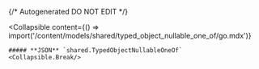 {/* Autogenerated DO NOT EDIT  */}

<Collapsible
    content={() => import('/content/models/shared/typed_object_nullable_one_of/go.mdx')}
>
    ##### **JSON** `shared.TypedObjectNullableOneOf`
    <Collapsible.Break/>
</Collapsible>


